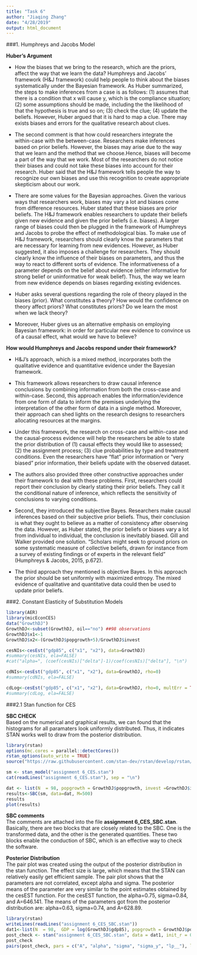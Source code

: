 ```yaml
---
title: "Task 6"
author: "Jiaqing Zhang"
date: "4/28/2019"
output: html_document
---
```


###1. Humphreys and Jacobs Model   
  
**Huber's Argument**    
  
+ How the biases that we bring to the research, which are the priors, affect the way that we learn the data?  Humphreys and Jacobs' framework (H&J framework) could help people to think about the biases systematically under the Bayesian framework. As Huber summarized, the steps to make inferences from a case is as follows: (1) assumes that there is a condition that x will cause y, which is the compliance situation; (2) some assumptions should be made, including the the likelihood of that the hypothesis is true and so on; (3) check the clue; (4) update the beliefs. However, Huber argued that it is hard to map a clue. There may exists biases and errors for the qualitative research about clues.     

+ The second comment is that how could researchers integrate the within-case with the between-case. Researchers make inferences based on prior beliefs. However, the biases may arise due to the way that we learn and the method that we choose.Hence, biases will become a part of the way that we work. Most of the researchers do not notice their biases and could not take these biases into account for their research. Huber said that the H&J framework tells people the way to recognize our own biases and use this recognition to create appropriate skepticism about our work.     

+ There are some values for the Bayesian approaches. Given the various ways that researchers work, biases may vary a lot and biases come from difference resources. Huber stated that these biases are prior beliefs. The H&J framework enables researchers to update their beliefs given new evidence and given the prior beliefs (i.e. biases). A larger range of biases could then be plugged in the framework of Humphreys and Jacobs to probe the effect of methodological bias. To make use of H&J framework, researchers should clearly know the parameters that are necessary for learning from new evidences. However, as Huber suggested, it also imposes a challenge for researchers. They should clearly know the influence of their biases on parameters, and thus the way to react to different sorts of evidence. The informativeness of a parameter depends on the belief about evidence (either informative for strong belief or uninformative for weak belief). Thus, the way we learn from new evidence depends on biases regarding existing evidences.    

+ Huber asks several questions regarding the role of theory played in the biases (prior). What constitutes a theory? How would the confidence on theory affect priors? What constitutes priors? Do we learn the most when we lack theory?

+ Moreover, Huber gives us an alternative emphasis on employing Bayesian framework: in order for particular new evidence to convince us of a causal effect, what would we have to believe?

**How would Humphreys and Jacobs respond under their framework? **    
  
+ H&J's approach, which is a mixed method, incorporates both the qualitative evidence and quantitative evidence under the Bayesian framework.     
  
+ This framework allows researchers to draw causal inference conclusions by combining information from both the cross-case and within-case. Second, this approach enables the information/evidence from one form of data to inform the premises underlying the interpretation of the other form of data in a single method. Moreover, their approach can shed lights on the research designs to researchers allocating resources at the margins.    
  
+ Under this framework, the research on cross-case and within-case and the causal-process evidence will help the researchers be able to state the prior distribution of (1) causal effects they would like to assessed; (2) the assignment process; (3) clue probabilities by type and treatment conditions. Even the researchers have "flat" prior information or "very biased" prior information, their beliefs update with the observed dataset.   
  
+ The authors also provided three other constructive approaches under their framework to deal with these problems. First, researchers could report their conclusion by clearly stating their prior beliefs. They call it the conditional nature of inference, which reflects the sensitivity of conclusions to varying conditions.  
  
+ Second, they introduced the subjective Bayes. Researchers make causal inferences based on their subjective prior beliefs. Thus, their conclusion is what they ought to believe as a matter of consistency after observing the data. However, as Huber stated, the prior beliefs or biases vary a lot from individual to individual, the conclusion is inevitably biased. Gill and Walker provided one solution. "Scholars might seek to ground priors on some systematic measure of collective beliefs, drawn for instance
from a survey of existing findings or of experts in the
relevant field" (Humphreys & Jacobs, 2015, p.672). 

+ The third approach they mentioned is objective Bayes. In this approach the prior should be set uniformly with maximized entropy. The mixed evidence of qualitative and quantitative data could then be used to update prior beliefs.




###2. Constant Elasticity of Substitution Models
```r
library(AER)
library(micEconCES)
data("GrowthDJ")
GrowthDJ<-subset(GrowthDJ, oil=="no") ##98 observations
GrowthDJ$x1<-1
GrowthDJ$x2<-(GrowthDJ$popgrowth+5)/GrowthDJ$invest

cesNIs<-cesEst("gdp85", c("x1", "x2"), data=GrowthDJ)
#summary(cesNIs, ela=FALSE)
#cat("alpha=", (coef(cesNIs)["delta"]-1)/coef(cesNIs)["delta"], "\n")

cdNIs<-cesEst("gdp85", c("x1", "x2"), data=GrowthDJ, rho=0)
#summary(cdNIs, ela=FALSE)

cdLog<-cesEst("gdp85", c("x1", "x2"), data=GrowthDJ, rho=0, multErr = TRUE)
#summary(cdLog, ela=FALSE)
```

###2.1 Stan function for CES
  
**SBC CHECK**  
Based on the numerical and graphical results, we can found that the histograms for all paramaters look uniformly distributed. Thus, it indicates STAN works well to draw from the posterior distribution. 
 
```r
library(rstan)
options(mc.cores = parallel::detectCores())
rstan_options(auto_write = TRUE)
source("https://raw.githubusercontent.com/stan-dev/rstan/develop/rstan/rstan/R/SBC.R")

sm <- stan_model("assignment 6_CES.stan")
cat(readLines("assignment 6_CES.stan"), sep = "\n")

dat <- list(N  = 98, popgrowth = GrowthDJ$popgrowth, invest =GrowthDJ$invest, loc=c(600, 0, 2, 1), scal=c(1, 1))
results<-SBC(sm, data=dat, M=500)
results
plot(results)
```
 
  
**SBC comments**  
The comments are attached into the file **assignment 6_CES_SBC.stan**. Basically, there are two blocks that are closely related to the SBC. One is the transformed data, and the other is the generated quantities. These two blocks enable the conduction of SBC, which is an effective way to check the software.   
  
**Posterior Distribution**  
The pair plot was created using the output of the posterior distribution in the stan function. 
The effect size is large, which means that the STAN can relatively easily get efficient sample.  The pair plot shows that the parameters are not correlated, except alpha and sigma. The posterior means of the parameter are very similar to the point estimates obtained by the cesEST function. For the cesEST function, the alpha=0.75, sigma=0.84, and A=646.141. The means of the parameters got from the posterior distribution are: alpha=0.63, sigma=0.74, and A=628.89.  
  
```r
library(rstan)
writeLines(readLines("assignment 6_CES_SBC.stan"))
dat1<-list(N  = 98,  GDP = log(GrowthDJ$gdp85), popgrowth = GrowthDJ$popgrowth, invest =GrowthDJ$invest, loc=c(600, 0, 2, 1), scal=c(1, 1))
post_check <- stan("assignment 6_CES_SBC.stan", data = dat1, init_r = 0.5)
post_check
pairs(post_check, pars = c("A", "alpha", "sigma", "sigma_y", "lp__"), las = 1)
```




